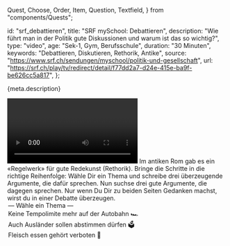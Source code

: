   Quest,
  Choose,
  Order,
  Item,
  Question,
  Textfield,
} from "components/Quests";

  id: "srf_debattieren",
  title: "SRF mySchool: Debattieren",
  description:
    "Wie führt man in der Politik gute Diskussionen und warum ist das so wichtig?",
  type: "video",
  age: "Sek-1, Gym, Berufsschule",
  duration: "30 Minuten",
  keywords: "Debattieren, Diskutieren, Rethorik, Antike",
  source: "https://www.srf.ch/sendungen/myschool/politik-und-gesellschaft",
  url:
    "https://srf.ch/play/tv/redirect/detail/f77dd2a7-d24e-415e-ba9f-be626cc5a817",
};

<Ref source={meta.source}>
  <p>{meta.description}</p>
  <Video url={meta.url} />
</Ref>

<Quest>
  <Question>
    Im antiken Rom gab es ein «Regelwerk» für gute Redekunst (Rethorik). Bringe
    die Schritte in die richtige Reihenfolge:
    <Order
      id="1"
      items={[
        "Sammle zuerst gute Argumente, die für und gegen deine Meinung sprechen",
        "Entwickle dann einen klaren Aufbau deiner Rede, eine Dramaturgie",
        "Nutze Stilmittel, Bilder (Metaphern) und Wiederholungen",
        "Lerne die Rede gut auswendig",
        "Setze beim Reden Gestik, Mimik, Tempo und Betonung ein um zu Überzeugen",
      ]}
    />
  </Question>
  <Question>
    Wähle Dir ein Thema und schreibe drei überzeugende Argumente, die dafür
    sprechen. Nun suchse drei gute Argumente, die dagegen sprechen. Nur wenn Du
    Dir zu beiden Seiten Gedanken machst, wirst du in einer Debatte überzeugen.
    <Choose id="2.1">
      <option value="">–– Wähle ein Thema ––</option>
      <option>Keine Tempolimite mehr auf der Autobahn 🏎</option>
      <option>Auch Ausländer sollen abstimmen dürfen 🗳</option>
      <option>Fleisch essen gehört verboten 🥩</option>
    </Choose>
    <Textfield
      id="2.2"
      lines={3}
      placeholder="Das ist eine Gute Idee, weil..."
    />
    <Textfield id="2.3" lines={3} placeholder="Das ist schlechte Idee, weil..." />
  </Question>
</Quest>
